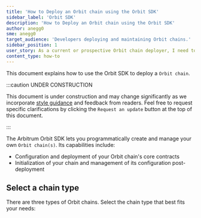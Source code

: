 ```yaml
---
title: 'How to Deploy an Orbit chain using the Orbit SDK'
sidebar_label: 'Orbit SDK'
description: 'How to Deploy an Orbit chain using the Orbit SDK'
author: anegg0
sme: anegg0
target_audience: 'Developers deploying and maintaining Orbit chains.'
sidebar_position: 1
user_story: As a current or prospective Orbit chain deployer, I need to configure and deploy an Orbit chain using the Orbit SDK.
content_type: how-to
---
```


This document explains how to use the Orbit SDK to deploy a <a data-quicklook-from="arbitrum-orbit">`Orbit chain`</a>.

:::caution UNDER CONSTRUCTION

This document is under construction and may change significantly as we incorporate [style guidance](/for-devs/contribute#document-type-conventions) and feedback from readers. Feel free to request specific clarifications by clicking the `Request an update` button at the top of this document.

:::


The Arbitrum Orbit SDK lets you programmatically create and manage your own <a data-quicklook-from="arbitrum-orbit">`Orbit chain(s)`</a>. Its capabilities include:

- Configuration and deployment of your Orbit chain's core contracts
- Initialization of your chain and management of its configuration post-deployment

## Select a chain type

There are three types of Orbit chains. Select the chain type that best fits your needs:

<MultidimensionalContentControlsPartial />

